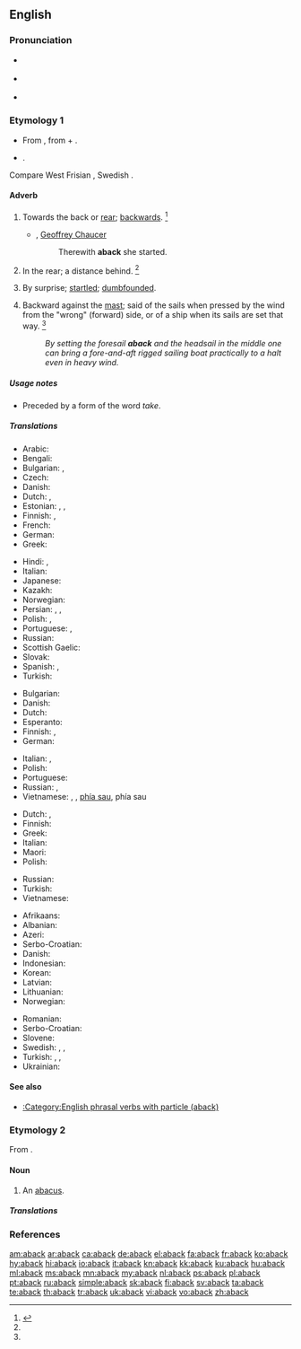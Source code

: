 ==English==

===Pronunciation===
* {{a|RP}} {{IPA|/əˈbæk/|lang=en}}
* {{a|GenAm}} {{IPA|/əˈbæk/|lang=en}}
* {{rhymes|æk|lang=en}}

===Etymology 1===
* From {{inh|en|enm|abak}}, from {{der|en|ang|on||at, on, or toward}} + {{m|ang|bæc||back}}.
* {{affix|en|a-|gloss1=towards|back|gloss2=back}}.

Compare West Frisian {{m|fy|tebek||aback|pos=adverb|lit=to/at back}}, Swedish {{m|sv|tillbaka}} {{gloss|idem.}}.

====Adverb====
{{en-adv|-}}

# {{label|en|archaic}} Towards the back or [[rear]]; [[backwards]]. {{defdate|First attested prior to 1150.}}<ref name=SOED>{{R:SOED5|page=2}}</ref>
#* {{rfdate}}, [[w:Geoffrey Chaucer|Geoffrey Chaucer]]
#*: Therewith '''aback''' she started.
# {{label|en|archaic}} In the rear; a distance behind. {{defdate|First attested prior to 1150.}}<ref name=SOED/>
#: {{rfquotek|Knolles}}
# By surprise; [[startled]]; [[dumbfounded]].
# {{label|en|nautical}} Backward against the [[mast]]; said of the sails when pressed by the wind from the "wrong" (forward) side, or of a ship when its sails are set that way. {{defdate|First attested in the late 17<sup>th</sup> century.}}<ref name=SOED/>
#: ''By setting the foresail '''aback''' and the headsail in the middle one can bring a fore-and-aft rigged sailing boat practically to a halt even in heavy wind.''
#: {{rfquotek|Totten}}

=====Usage notes=====
* {{sense|by surprise}} Preceded by a form of the word ''take''.

=====Translations=====
{{trans-top|backwards}}
* Arabic: {{t|ar|إِلَى اَلْخَلْف}}
* Bengali: {{t|bn|পেছন দিকে|sc=Beng}}
* Bulgarian: {{t+|bg|назад}}, {{t+|bg|заднишком}}
* Czech: {{t+|cs|zpět}}
* Danish: {{t|da|bak}}
* Dutch: {{t+|nl|achterwaarts}}, {{t+|nl|rugwaarts}}
* Estonian: {{t+|et|tagasi}}, {{t|et|tagaspidi}}, {{t|et|tagurpidi}}
* Finnish: {{t+|fi|takaisin}}, {{t|fi|taaksepäin}}
* French: {{t+|fr|en arrière}}
* German: {{t+|de|rückwärts}}
* Greek: {{t|el|προς τα πίσω}}
{{trans-mid}}
* Hindi: {{t|hi|पीछ॓ की ओर}} {{qualifier|archaic}}, {{t|hi|बोचक्क|tr=bochakk|sc=Deva}}
* Italian: {{t|it|indietro}}
* Japanese: {{t+|ja|後方|alt=後方へ|tr=kōhō e}}
* Kazakh: {{t|kk|артқа}}
* Norwegian: {{t|no|bakk}}
* Persian: {{t|fa|جاخوردن}}, {{t+|fa|یکه خوردن}}, {{t|fa|غافلگیرشدن}}
* Polish: {{t+|pl|wstecz}}, {{t|pl|do tyłu}}
* Portuguese: {{t+|pt|atrás}}, {{t+|pt|para}} {{t+|pt|trás}}
* Russian: {{t+|ru|наза́д}}
* Scottish Gaelic: {{t|gd|air ais}}
* Slovak: {{t|sk|naspäť}}
* Spanish: {{t+|es|atrás}}, {{t|es|hacia atrás}}
* Turkish: {{t|tr|geriye}}
{{trans-bottom}}

{{trans-top|in the rear}}
* Bulgarian: {{t+|bg|отзад}}
* Danish: {{t|da|bagi}}
* Dutch: {{t+|nl|achteraan}}
* Esperanto: {{t|eo|malantaŭen}}
* Finnish: {{t+|fi|takana}}, {{t+|fi|perässä}}
* German: {{t+|de|hinten}}
{{trans-mid}}
* Italian: {{t+|it|dietro}}, {{t+|it|di}} {{t+|it|dietro}}
* Polish: {{t+|pl|z tyłu}}
* Portuguese: {{t+|pt|atrás}}
* Russian: {{t+|ru|сза́ди}}, {{t+|ru|позади́}}
* Vietnamese: {{t+|vi|đằng sau}}, {{t|vi|lùi lại}}, {{t+|vi|trở lại}} [[phía sau]], {{t+|vi|về}} phía sau
{{trans-bottom}}

{{trans-top|said of sails pressed backward}}
* Dutch: {{t+|nl|bak}}, {{t|nl|met een kopwind}}
* Finnish: {{t+|fi|pakki|alt=pakilla}}
* Greek: {{t|el|προς τα πίσω}}
* Italian: {{t+|it|a}} {{t+|it|collo}}
* Maori: {{t|mi|kōpio }}
* Polish: {{t|pl|bieg wsteczny}}
{{trans-mid}}
* Russian: {{t|ru|[[про́тив]] [[ве́тра]]}}
* Turkish: {{t|tr|pupada}}
* Vietnamese: {{t-check|vi|[[bị]] [[thổi]] [[ép]] [[vào]] [[cột]] [[buồm]]}} {{attention|vi|2=was "[[bị]] [[thổi]] [[ép]] [[vào]] [[cột]] [[buồm]]" - assumed sum-of-parts; if an idiom, remove the wikilinks to the individual words. see [[User:Kephir/gadgets/xte#Translation_fixing]]}}
{{trans-bottom}}

{{checktrans-top}}
* Afrikaans: {{t-check|af|agtar}}
* Albanian: {{t-check|sq|prapa}}
* Azeri: {{t-check|az|geriyә}}
* Serbo-Croatian: {{t-check|sh|unatrag}}
* Danish: {{t-check|da|baglæns}}
* Indonesian: {{t-check|id|mundur}}
* Korean: {{t-check|ko|거꾸로|sc=Kore}}
* Latvian: {{t-check|lv|atpakaļ}}
* Lithuanian: {{t-check|lt|atbulomis}}
* Norwegian: {{t-check|no|baklengs}}
{{trans-mid}}
* Romanian: {{t-check|ro|înapoi}}
* Serbo-Croatian: {{t-check|sh|[[уназад]] 1. [[изненађен]] 2. [[назад]] 3. [[натраг]]}} {{attention|sh|2=was "[[уназад]] 1. [[изненађен]] 2. [[назад]] 3. [[натраг]]" - assumed sum-of-parts; if an idiom, remove the wikilinks to the individual words. see [[User:Kephir/gadgets/xte#Translation_fixing]]}}
* Slovene: {{t-check|sl|Nazaj}}
* Swedish: {{t-check|sv|bakåt}}, {{t-check|sv|[[back]]: [[baxna]]}} {{attention|sv|2=was "[[back]]: [[baxna]]" - assumed sum-of-parts; if an idiom, remove the wikilinks to the individual words. see [[User:Kephir/gadgets/xte#Translation_fixing]]}}, {{t-check|sv|häpna}}
* Turkish: {{t-check|tr|geriye}}, {{t-check|tr|arkaya}}, {{t-check|tr|arka tarafa}}
* Ukrainian: {{t-check|uk|тому|sc=Cyrl}}
{{trans-bottom}}

====See also====
* [[:Category:English phrasal verbs with particle (aback)]]

===Etymology 2===
From {{m|en|abacus}}.

====Noun====
{{en-noun}}

# {{label|en|obsolete}} An [[abacus]].
#: {{rfquotek|Ben Jonson}}

=====Translations=====
{{trans-see|abacus}}

===References===
<references/>

[[am:aback]]
[[ar:aback]]
[[ca:aback]]
[[de:aback]]
[[el:aback]]
[[fa:aback]]
[[fr:aback]]
[[ko:aback]]
[[hy:aback]]
[[hi:aback]]
[[io:aback]]
[[it:aback]]
[[kn:aback]]
[[kk:aback]]
[[ku:aback]]
[[hu:aback]]
[[ml:aback]]
[[ms:aback]]
[[mn:aback]]
[[my:aback]]
[[nl:aback]]
[[ps:aback]]
[[pl:aback]]
[[pt:aback]]
[[ru:aback]]
[[simple:aback]]
[[sk:aback]]
[[fi:aback]]
[[sv:aback]]
[[ta:aback]]
[[te:aback]]
[[th:aback]]
[[tr:aback]]
[[uk:aback]]
[[vi:aback]]
[[vo:aback]]
[[zh:aback]]